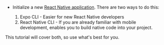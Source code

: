 - Initialize a new <a href="https://facebook.github.io/react-native/docs/getting-started" target="_blank">React Native application</a>. There are two ways to do this:

  1. Expo CLI - Easier for new React Native developers
  2. React Native CLI - If you are already familiar with mobile development, enables you to build native code into your project.

This tutorial will cover both, so use what's best for you.